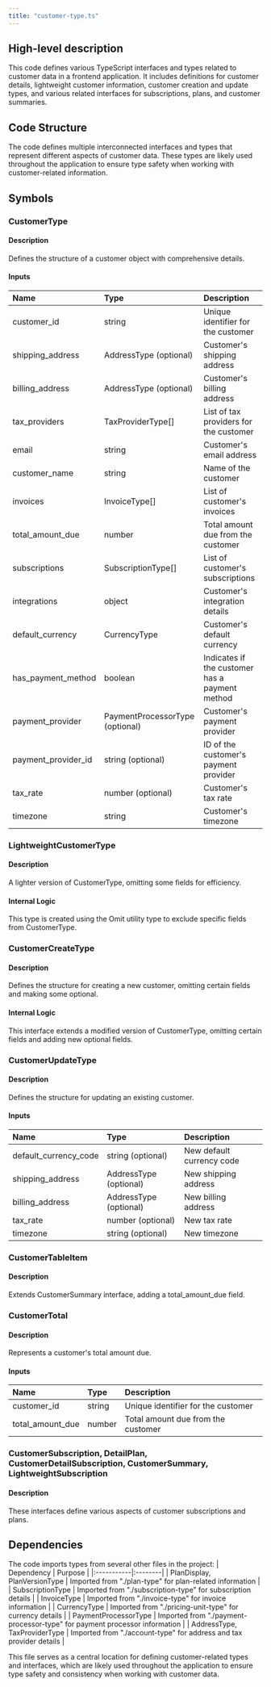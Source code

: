 ```yaml
---
title: "customer-type.ts"
---
```


## High-level description
This code defines various TypeScript interfaces and types related to customer data in a frontend application. It includes definitions for customer details, lightweight customer information, customer creation and update types, and various related interfaces for subscriptions, plans, and customer summaries.

## Code Structure
The code defines multiple interconnected interfaces and types that represent different aspects of customer data. These types are likely used throughout the application to ensure type safety when working with customer-related information.

## Symbols

### CustomerType
#### Description
Defines the structure of a customer object with comprehensive details.

#### Inputs
| Name | Type | Description |
|:-----|:-----|:------------|
| customer_id | string | Unique identifier for the customer |
| shipping_address | AddressType (optional) | Customer's shipping address |
| billing_address | AddressType (optional) | Customer's billing address |
| tax_providers | TaxProviderType[] | List of tax providers for the customer |
| email | string | Customer's email address |
| customer_name | string | Name of the customer |
| invoices | InvoiceType[] | List of customer's invoices |
| total_amount_due | number | Total amount due from the customer |
| subscriptions | SubscriptionType[] | List of customer's subscriptions |
| integrations | object | Customer's integration details |
| default_currency | CurrencyType | Customer's default currency |
| has_payment_method | boolean | Indicates if the customer has a payment method |
| payment_provider | PaymentProcessorType (optional) | Customer's payment provider |
| payment_provider_id | string (optional) | ID of the customer's payment provider |
| tax_rate | number (optional) | Customer's tax rate |
| timezone | string | Customer's timezone |

### LightweightCustomerType
#### Description
A lighter version of CustomerType, omitting some fields for efficiency.

#### Internal Logic
This type is created using the Omit utility type to exclude specific fields from CustomerType.

### CustomerCreateType
#### Description
Defines the structure for creating a new customer, omitting certain fields and making some optional.

#### Internal Logic
This interface extends a modified version of CustomerType, omitting certain fields and adding new optional fields.

### CustomerUpdateType
#### Description
Defines the structure for updating an existing customer.

#### Inputs
| Name | Type | Description |
|:-----|:-----|:------------|
| default_currency_code | string (optional) | New default currency code |
| shipping_address | AddressType (optional) | New shipping address |
| billing_address | AddressType (optional) | New billing address |
| tax_rate | number (optional) | New tax rate |
| timezone | string (optional) | New timezone |

### CustomerTableItem
#### Description
Extends CustomerSummary interface, adding a total_amount_due field.

### CustomerTotal
#### Description
Represents a customer's total amount due.

#### Inputs
| Name | Type | Description |
|:-----|:-----|:------------|
| customer_id | string | Unique identifier for the customer |
| total_amount_due | number | Total amount due from the customer |

### CustomerSubscription, DetailPlan, CustomerDetailSubscription, CustomerSummary, LightweightSubscription
#### Description
These interfaces define various aspects of customer subscriptions and plans.

## Dependencies
The code imports types from several other files in the project:
| Dependency | Purpose |
|:-----------|:--------|
| PlanDisplay, PlanVersionType | Imported from "./plan-type" for plan-related information |
| SubscriptionType | Imported from "./subscription-type" for subscription details |
| InvoiceType | Imported from "./invoice-type" for invoice information |
| CurrencyType | Imported from "./pricing-unit-type" for currency details |
| PaymentProcessorType | Imported from "./payment-processor-type" for payment processor information |
| AddressType, TaxProviderType | Imported from "./account-type" for address and tax provider details |

This file serves as a central location for defining customer-related types and interfaces, which are likely used throughout the application to ensure type safety and consistency when working with customer data.